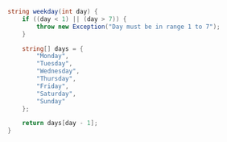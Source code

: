 ```csharp
string weekday(int day) {
	if ((day < 1) || (day > 7)) {
		throw new Exception("Day must be in range 1 to 7");
	}

	string[] days = {
		"Monday",
		"Tuesday",
		"Wednesday",
		"Thursday",
		"Friday",
		"Saturday",
		"Sunday"
	};

	return days[day - 1];
}


    
```